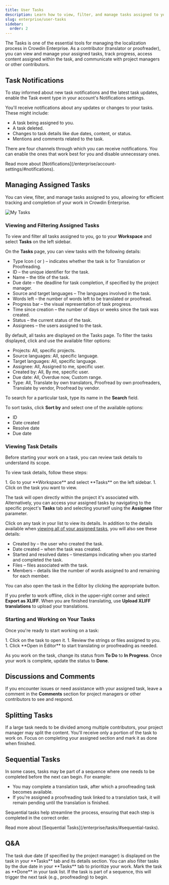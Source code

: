 ```yaml
---
title: User Tasks
description: Learn how to view, filter, and manage tasks assigned to you
slug: enterprise/user-tasks
sidebar:
  order: 2
---
```



The Tasks is one of the essential tools for managing the localization process in Crowdin Enterprise. As a contributor (translator or proofreader), you can view and manage your assigned tasks, track progress, access content assigned within the task, and communicate with project managers or other contributors.

## Task Notifications

To stay informed about new task notifications and the latest task updates, enable the Task event type in your account's Notifications settings.

You'll receive notifications about any updates or changes to your tasks. These might include:

- A task being assigned to you.
- A task deleted.
- Changes to task details like due dates, content, or status.
- Mentions and comments related to the task.

There are four channels through which you can receive notifications. You can enable the ones that work best for you and disable unnecessary ones.

<ReadMore>
  Read more about [Notifications](/enterprise/account-settings/#notifications).
</ReadMore>

## Managing Assigned Tasks

You can view, filter, and manage tasks assigned to you, allowing for efficient tracking and completion of your work in Crowdin Enterprise.

<Image src={myList} alt="My Tasks" />

### Viewing and Filtering Assigned Tasks

To view and filter all tasks assigned to you, go to your **Workspace** and select **Tasks** on the left sidebar.

On the **Tasks** page, you can view tasks with the following details:

* Type Icon (<Icon name="mdi:translate" class="inline-icon" /> or <Icon name="mdi:voicemail" class="inline-icon" />) &ndash; indicates whether the task is for Translation or Proofreading.
* ID &ndash; the unique identifier for the task.
* Name &ndash; the title of the task.
* Due date &ndash; the deadline for task completion, if specified by the project manager.
* Source and target languages &ndash; The languages involved in the task.
* Words left &ndash; the number of words left to be translated or proofread.
* Progress bar &ndash; the visual representation of task progress.
* Time since creation &ndash; the number of days or weeks since the task was created.
* Status &ndash; the current status of the task.
* Assignees &ndash; the users assigned to the task.

By default, all tasks are displayed on the Tasks page. To filter the tasks displayed, click <Icon name="mdi:filter-variant" class="inline-icon" /> and use the available filter options:

* Projects: All, specific projects.
* Source languages: All, specific language.
* Target languages: All, specific language.
* Assignee: All, Assigned to me, specific user.
* Created by: All, By me, specific user.
* Due date: All, Overdue now, Custom range.
* Type: All, Translate by own translators, Proofread by own proofreaders, Translate by vendor, Proofread by vendor. 

To search for a particular task, type its name in the **Search** field.

To sort tasks, click **Sort by** and select one of the available options:

* ID
* Date created
* Resolve date
* Due date

### Viewing Task Details

Before starting your work on a task, you can review task details to understand its scope.

To view task details, follow these steps:

<Steps>
  1. Go to your **Workspace** and select **Tasks** on the left sidebar.
  1. Click on the task you want to view.  
</Steps>

The task will open directly within the project it's associated with. Alternatively, you can access your assigned tasks by navigating to the specific project's **Tasks** tab and selecting yourself using the **Assignee** filter parameter.

Click on any task in your list to view its details. In addition to the details available when [viewing all of your assigned tasks](#viewing-and-filtering-assigned-tasks), you will also see these details:

* Created by &ndash; the user who created the task.
* Date created &ndash; when the task was created.
* Started and resolved dates &ndash; timestamps indicating when you started and completed the task.
* Files &ndash; files associated with the task.
* Members &ndash; details like the number of words assigned to and remaining for each member.

You can also open the task in the Editor by clicking the appropriate button.

If you prefer to work offline, click <Icon name="mdi:dots-vertical" class="inline-icon" /> in the upper-right corner and select **Export as XLIFF**. When you are finished translating, use **Upload XLIFF translations** to upload your translations.

### Starting and Working on Your Tasks

Once you're ready to start working on a task:

<Steps>
  1. Click on the task to open it.
  1. Review the strings or files assigned to you.
  1. Click **Open in Editor** to start translating or proofreading as needed.
</Steps>

As you work on the task, change its status from **To Do** to **In Progress**. Once your work is complete, update the status to **Done**.

<CardGrid>
  <LinkCard
    title="Working on Tasks in the Editor"
    description="Learn how to efficiently handle your translation and proofreading tasks in the Editor."
    href="/enterprise/online-editor/#tasks-in-the-editor"
  />
  <LinkCard
    title="Changing Tast Status"
    description="Learn how to update task statuses to keep track of your progress."
    href="/enterprise/tasks/#changing-task-status"
  />
</CardGrid>

## Discussions and Comments

If you encounter issues or need assistance with your assigned task, leave a comment in the **Comments** section for project managers or other contributors to see and respond.

## Splitting Tasks

If a large task needs to be divided among multiple contributors, your project manager may split the content. You'll receive only a portion of the task to work on. Focus on completing your assigned section and mark it as done when finished.

## Sequential Tasks

In some cases, tasks may be part of a sequence where one needs to be completed before the next can begin. For example:

- You may complete a translation task, after which a proofreading task becomes available.
- If you're assigned a proofreading task linked to a translation task, it will remain pending until the translation is finished.

Sequential tasks help streamline the process, ensuring that each step is completed in the correct order.

<ReadMore>
  Read more about [Sequential Tasks](/enterprise/tasks/#sequential-tasks).
</ReadMore>

## Q&A

<QuestionAnswer title="How do I know when a task is due?">
  The task due date (if specified by the project manager) is displayed on the task in your **Tasks** tab and its details section. You can also filter tasks by the due date in your **Tasks** tab to prioritize your work.
</QuestionAnswer>
<QuestionAnswer title="What should I do if I finish a task early?">
  Mark the task as **Done** in your task list. If the task is part of a sequence, this will trigger the next task (e.g., proofreading) to begin.
</QuestionAnswer>
